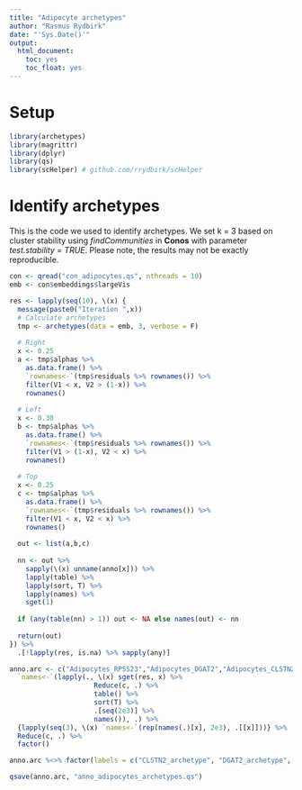 ```yaml
---
title: "Adipocyte archetypes"
author: "Rasmus Rydbirk"
date: "'Sys.Date()'"
output: 
  html_document:
    toc: yes
    toc_float: yes
---
```


# Setup

```r
library(archetypes)
library(magrittr)
library(dplyr)
library(qs)
library(scHelper) # github.com/rrydbirk/scHelper
```

# Identify archetypes

This is the code we used to identify archetypes. We set k = 3 based on cluster stability using *findCommunities* in **Conos** with parameter *test.stability = TRUE*. Please note, the results may not be exactly reproducible.

```r
con <- qread("con_adipocytes.qs", nthreads = 10)
emb <- con$embeddings$largeVis

res <- lapply(seq(10), \(x) {
  message(paste0("Iteration ",x))
  # Calculate archetypes
  tmp <- archetypes(data = emb, 3, verbose = F)
  
  # Right
  x <- 0.25
  a <- tmp$alphas %>% 
    as.data.frame() %>% 
    `rownames<-`(tmp$residuals %>% rownames()) %>% 
    filter(V1 < x, V2 > (1-x)) %>% 
    rownames()
  
  # Left
  x <- 0.30
  b <- tmp$alphas %>% 
    as.data.frame() %>% 
    `rownames<-`(tmp$residuals %>% rownames()) %>% 
    filter(V1 > (1-x), V2 < x) %>% 
    rownames()
  
  # Top
  x <- 0.25
  c <- tmp$alphas %>% 
    as.data.frame() %>% 
    `rownames<-`(tmp$residuals %>% rownames()) %>% 
    filter(V1 < x, V2 < x) %>% 
    rownames()
  
  out <- list(a,b,c)
  
  nn <- out %>% 
    sapply(\(x) unname(anno[x])) %>% 
    lapply(table) %>% 
    lapply(sort, T) %>% 
    lapply(names) %>% 
    sget(1)
  
  if (any(table(nn) > 1)) out <- NA else names(out) <- nn
  
  return(out)
}) %>% 
  .[!lapply(res, is.na) %>% sapply(any)]

anno.arc <- c("Adipocytes_RPSS23","Adipocytes_DGAT2","Adipocytes_CLSTN2") %>% 
  `names<-`(lapply(., \(x) sget(res, x) %>% 
                     Reduce(c, .) %>% 
                     table() %>% 
                     sort(T) %>% 
                     .[seq(2e3)] %>% 
                     names()), .) %>% 
  {lapply(seq(3), \(x) `names<-`(rep(names(.)[x], 2e3), .[[x]]))} %>% 
  Reduce(c, .) %>% 
  factor()

anno.arc %<>% factor(labels = c("CLSTN2_archetype", "DGAT2_archetype", "PRSS23_archetype"))

qsave(anno.arc, "anno_adipocytes_archetypes.qs")
```

